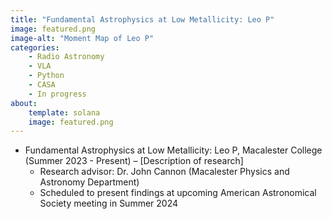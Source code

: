 ```yaml
---
title: "Fundamental Astrophysics at Low Metallicity: Leo P"
image: featured.png
image-alt: "Moment Map of Leo P"
categories:
    - Radio Astronomy
    - VLA
    - Python
    - CASA
    - In progress
about: 
    template: solana
    image: featured.png
---
```


*	Fundamental Astrophysics at Low Metallicity: Leo P, Macalester College (Summer 2023 - Present) – [Description of research]
    +	Research advisor: Dr. John Cannon (Macalester Physics and Astronomy Department)
    +	Scheduled to present findings at upcoming American Astronomical Society meeting in Summer 2024
